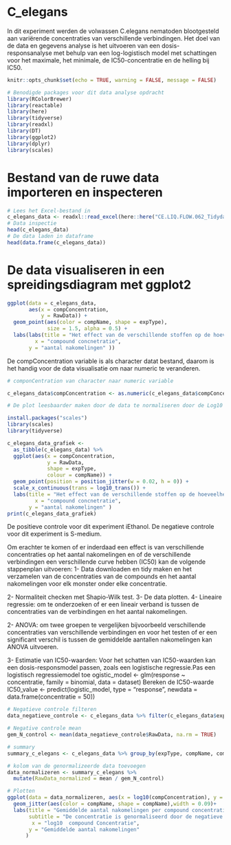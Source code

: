 # C_elegans
In dit experiment werden de volwassen C.elegans nematoden blootgesteld aan variërende concentraties van verschillende verbindingen. Het doel van de data en gegevens analyse is het uitvoeren van een dosis-responsanalyse met behulp van een log-logistisch model met schattingen voor het maximale, het minimale, de IC50-concentratie en de helling bij IC50.

```r
knitr::opts_chunk$set(echo = TRUE, warning = FALSE, message = FALSE)
```


```r
# Benodigde packages voor dit data analyse opdracht
library(RColorBrewer)
library(reactable)
library(here)
library(tidyverse)
library(readxl)
library(DT)
library(ggplot2)
library(dplyr)
library(scales)
```


# Bestand van de ruwe data importeren en inspecteren
```r
# Lees het Excel-bestand in
c_elegans_data <- readxl::read_excel(here::here("CE.LIQ.FLOW.062_Tidydata.xlsx"))
# Data inspectie 
head(c_elegans_data)
# De data laden in dataframe
head(data.frame(c_elegans_data))
```
#  De data visualiseren in een spreidingsdiagram met ggplot2

```r
ggplot(data = c_elegans_data,
       aes(x = compConcentration,
           y = RawData)) +
  geom_point(aes(color = compName, shape = expType),
             size = 1.5, alpha = 0.5) +
  labs(labs(title = "Het effect van de verschillende stoffen op de hoeveelheid levende C_ elegans",
         x = "compound concnetratie", 
       y = "aantal nakomelingen" ))
```
De compConcentration variable is als character datat bestand, daarom is het handig voor de data visualisatie om naar numeric te veranderen.

```r
# componCentration van character naar numeric variable

c_elegans_data$compConcentration <- as.numeric(c_elegans_data$compConcentration)

# De plot leesbaarder maken door de data te normaliseren door de Log10 van compConcentrion te nemen en geom_jitter toevoegen.

install.packages("scales")
library(scales)
library(tidyverse)

c_elegans_data_grafiek <- 
  as_tibble(c_elegans_data) %>%
  ggplot(aes(x = compConcentration,
             y = RawData,
             shape = expType,
             colour = compName)) +
  geom_point(position = position_jitter(w = 0.02, h = 0)) + 
  scale_x_continuous(trans = log10_trans()) + 
  labs(title = "Het effect van de verschillende stoffen op de hoeveelheid levende C_ elegans",
         x = "compound concnetratie", 
       y = "aantal nakomelingen" )
print(c_elegans_data_grafiek)

```
De positieve controle voor dit experiment iEthanol. De negatieve controle voor dit experiment is S-medium.

Om erachter te komen of er inderdaad een effect is van verschillende concentraties op het aantal nakomelingen en of de verschillende verbindingen een verschillende curve hebben (IC50) kan de volgende stappenplan uitvoeren:
1- Data downloaden en tidy maken en het verzamelen van de concentraties van de compounds en het aantal nakomelingen voor elk monster onder elke concentratie.

2- Normaliteit checken met Shapio-Wilk test.
3- De data plotten.
4- Lineaire regressie: om te onderzoeken of er een lineair verband is tussen de concentraties van de verbindingen en het aantal nakomelingen.

2- ANOVA: om twee groepen te vergelijken bijvoorbeeld verschillende concentraties van verschillende verbindingen en voor het testen of er een significant verschil is tussen de gemiddelde aantallen nakomelingen kan ANOVA uitvoeren.

3- Estimatie van IC50-waarden:
Voor het schatten van IC50-waarden kan een dosis-responsmodel passen, zoals een logistische regressie.Pas een logistisch regressiemodel toe ogistic_model <- glm(response ~ concentratie, family = binomial, data = dataset)
Bereken de IC50-waarde
IC50_value <- predict(logistic_model, type = "response", newdata = data.frame(concentratie = 50))

```r
# Negatieve controle filteren
data_negatieve_controle <- c_elegans_data %>% filter(c_elegans_data$expType == "controlNegative")

# Negative controle mean
gem_N_control <- mean(data_negatieve_controle$RawData, na.rm = TRUE)

# summary
summary_c_elegans <- c_elegans_data %>% group_by(expType, compName, compConcentration) %>% summarize(mean = mean(RawData, na.rm = TRUE))

# kolom van de genormalizeerde data toevoegen
data_normalizeren <- summary_c_elegans %>%
  mutate(RawData_normalized = mean / gem_N_control)

# Plotten
ggplot(data = data_normalizeren, aes(x = log10(compConcentration), y = RawData_normalized)) +
  geom_jitter(aes(color = compName, shape = compName),width = 0.09)+
  labs(title = "Gemiddelde aantal nakomelingen per compound concentratie",
       subtitle = "De concentratie is genormaliseerd door de negatieve controle",
        x = "log10  compound Concentratie",
       y = "Gemiddelde aantal nakomelingen"
      )
```
